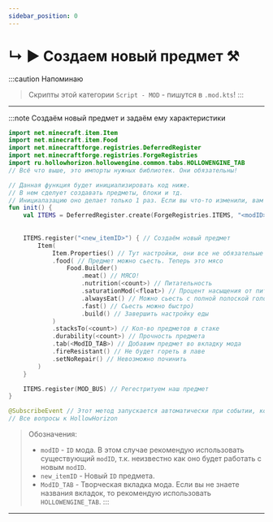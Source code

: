 ```yaml
---
sidebar_position: 0
---
```


# ↳ ▶ Создаем новый предмет ⚒️

:::caution Напоминаю
> Скрипты этой категории `Script - MOD` - пишутся в `.mod.kts`!
:::

---

:::note Создаём новый предмет и задаём ему характеристики
```kts
import net.minecraft.item.Item
import net.minecraft.item.Food
import net.minecraftforge.registries.DeferredRegister
import net.minecraftforge.registries.ForgeRegistries
import ru.hollowhorizon.hollowengine.common.tabs.HOLLOWENGINE_TAB
// Всё что выше, это импорты нужных библиотек. Они обязательны!

// Данная функция будет инициализировать код ниже.
// В нем сделует создавать предметы, блоки и тд.
// Инициалазацию оно делает только 1 раз. Если вы что-то изменили, вам нужно перезапустить игру
fun init() {
    val ITEMS = DeferredRegister.create(ForgeRegistries.ITEMS, "<modID>") //можно добавить предмет в любой мод, например "hollowengine"
    
    
    ITEMS.register("<new_itemID>") { // Создаём новый предмет
        Item(
            Item.Properties() // Тут настройки, они все не обязательые
            .food( // Предмет можно сьесть. Теперь это мясо
                Food.Builder() 
                    .meat() // МЯСО!
                    .nutrition(<count>) // Питательность
                    .saturationMod(<float>) // Процент насыщения от питательности
                    .alwaysEat() // Можно сьесть с полной полоской голода
                    .fast() // Сьесть можно быстро)
                    .build() // Завершить настройку еды
            ) 
            .stacksTo(<count>) // Кол-во предметов в стаке
            .durability(<count>) // Прочность предмета
            .tab(<ModID_TAB>) // Добавим предмет во вкладку мода
            .fireResistant() // Не будет гореть в лаве
            .setNoRepair() // Невозможно починить
        ) 
    }

    ITEMS.register(MOD_BUS) // Регестритуем наш предмет
}

@SubscribeEvent // Этот метод запускается автоматически при событии, когда есть аннотация
// Все вопросы к HollowHorizon
```
> Обозначения:
> - `modID` - `ID` мода. В этом случае рекомендую использовать существующий `modID`, т.к. неизвестно как оно будет работать с новым `modID`.
> - `new_itemID` - Новый `ID` предмета.
> - `ModID_TAB` - Творческая вкладка мода. Если вы не знаете названия вкладок, то рекомендую использовать `HOLLOWENGINE_TAB`.
:::

---
 